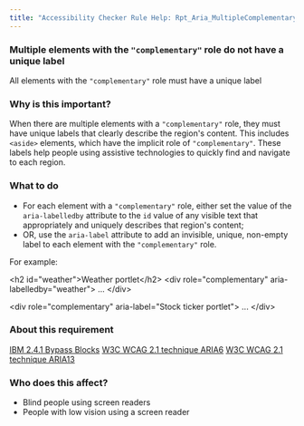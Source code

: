```yaml
---
title: "Accessibility Checker Rule Help: Rpt_Aria_MultipleComplementaryLandmarks_Implicit"
---
```


<div className="toolHelp">
<Row>
<Column colLg={16} colMd={8} colSm={4} className="toolHead">

### Multiple elements with the `"complementary"` role do not have a unique label

<div id="locLevel"></div>

All elements with the `"complementary"` role must have a unique label

</Column>
</Row>
<Row>
<Column colLg={11} colMd={5} colSm={4} className="toolMain">

### Why is this important?

When there are multiple elements with a `"complementary"` role, they must have unique labels that clearly describe the region's content. This includes `<aside>` elements, which have the implicit role of `"complementary"`. These labels help people using assistive technologies to quickly find and navigate to each region.

<div id="locSnippet"></div>

### What to do

* For each element with a `"complementary"` role, either set the value of the `aria-labelledby` attribute to the `id` value of any visible text that appropriately and uniquely describes that region's content;
* OR, use the `aria-label` attribute to add an invisible, unique, non-empty label to each element with the `"complementary"` role.

For example:

<CodeSnippet type="multi" light={true}>&lt;h2 id="weather"&gt;Weather portlet&lt;/h2&gt;
&lt;div role="complementary" aria-labelledby="weather"&gt;
   ...
&lt;/div&gt;
    
&lt;div role="complementary" aria-label="Stock ticker portlet"&gt;
   ...
&lt;/div&gt;</CodeSnippet>

</Column>
<Column colLg={5} colMd={3} colSm={4} className="toolLeft">

### About this requirement

[IBM 2.4.1 Bypass Blocks](http://www.ibm.com/able/guidelines/ci162/bypass_blocks.html)
[W3C WCAG 2.1 technique ARIA6](https://www.w3.org/WAI/WCAG21/Techniques/aria/ARIA6)
[W3C WCAG 2.1 technique ARIA13](https://www.w3.org/WAI/WCAG21/Techniques/aria/ARIA13)

### Who does this affect?

* Blind people using screen readers
* People with low vision using a screen reader

</Column>
</Row>
</div>

